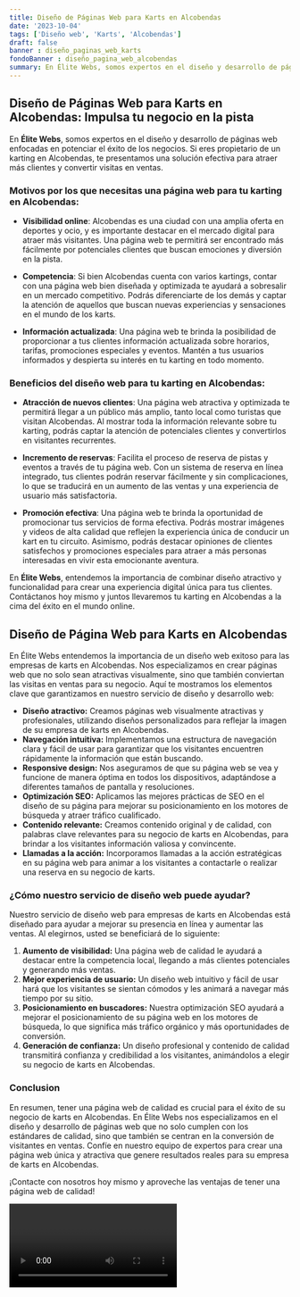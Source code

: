 ```yaml
---
title: Diseño de Páginas Web para Karts en Alcobendas
date: '2023-10-04'
tags: ['Diseño web', 'Karts', 'Alcobendas']
draft: false
banner : diseño_paginas_web_karts
fondoBanner : diseño_pagina_web_alcobendas
summary: En Élite Webs, somos expertos en el diseño y desarrollo de páginas web enfocadas en potenciar el éxito de los negocios. Si eres propietario de un karting en Alcobendas, te presentamos una solución efectiva para atraer más clientes y convertir visitas en ventas.
---
```


## Diseño de Páginas Web para Karts en Alcobendas: Impulsa tu negocio en la pista

En **Élite Webs**, somos expertos en el diseño y desarrollo de páginas web enfocadas en potenciar el éxito de los negocios. Si eres propietario de un karting en Alcobendas, te presentamos una solución efectiva para atraer más clientes y convertir visitas en ventas.

### Motivos por los que necesitas una página web para tu karting en Alcobendas:

- **Visibilidad online**: Alcobendas es una ciudad con una amplia oferta en deportes y ocio, y es importante destacar en el mercado digital para atraer más visitantes. Una página web te permitirá ser encontrado más fácilmente por potenciales clientes que buscan emociones y diversión en la pista.

- **Competencia**: Si bien Alcobendas cuenta con varios kartings, contar con una página web bien diseñada y optimizada te ayudará a sobresalir en un mercado competitivo. Podrás diferenciarte de los demás y captar la atención de aquellos que buscan nuevas experiencias y sensaciones en el mundo de los karts.

- **Información actualizada**: Una página web te brinda la posibilidad de proporcionar a tus clientes información actualizada sobre horarios, tarifas, promociones especiales y eventos. Mantén a tus usuarios informados y despierta su interés en tu karting en todo momento.

### Beneficios del diseño web para tu karting en Alcobendas:

- **Atracción de nuevos clientes**: Una página web atractiva y optimizada te permitirá llegar a un público más amplio, tanto local como turistas que visitan Alcobendas. Al mostrar toda la información relevante sobre tu karting, podrás captar la atención de potenciales clientes y convertirlos en visitantes recurrentes.

- **Incremento de reservas**: Facilita el proceso de reserva de pistas y eventos a través de tu página web. Con un sistema de reserva en línea integrado, tus clientes podrán reservar fácilmente y sin complicaciones, lo que se traducirá en un aumento de las ventas y una experiencia de usuario más satisfactoria.

- **Promoción efectiva**: Una página web te brinda la oportunidad de promocionar tus servicios de forma efectiva. Podrás mostrar imágenes y videos de alta calidad que reflejen la experiencia única de conducir un kart en tu circuito. Asimismo, podrás destacar opiniones de clientes satisfechos y promociones especiales para atraer a más personas interesadas en vivir esta emocionante aventura.

En **Élite Webs**, entendemos la importancia de combinar diseño atractivo y funcionalidad para crear una experiencia digital única para tus clientes. Contáctanos hoy mismo y juntos llevaremos tu karting en Alcobendas a la cima del éxito en el mundo online.

<GifSeo />

<Cta />

## Diseño de Página Web para Karts en Alcobendas

En Élite Webs entendemos la importancia de un diseño web exitoso para las empresas de karts en Alcobendas. Nos especializamos en crear páginas web que no solo sean atractivas visualmente, sino que también conviertan las visitas en ventas para su negocio. Aquí te mostramos los elementos clave que garantizamos en nuestro servicio de diseño y desarrollo web:

- **Diseño atractivo:** Creamos páginas web visualmente atractivas y profesionales, utilizando diseños personalizados para reflejar la imagen de su empresa de karts en Alcobendas.
- **Navegación intuitiva:** Implementamos una estructura de navegación clara y fácil de usar para garantizar que los visitantes encuentren rápidamente la información que están buscando.
- **Responsive design:** Nos aseguramos de que su página web se vea y funcione de manera óptima en todos los dispositivos, adaptándose a diferentes tamaños de pantalla y resoluciones.
- **Optimización SEO:** Aplicamos las mejores prácticas de SEO en el diseño de su página para mejorar su posicionamiento en los motores de búsqueda y atraer tráfico cualificado.
- **Contenido relevante:** Creamos contenido original y de calidad, con palabras clave relevantes para su negocio de karts en Alcobendas, para brindar a los visitantes información valiosa y convincente.
- **Llamadas a la acción:** Incorporamos llamadas a la acción estratégicas en su página web para animar a los visitantes a contactarle o realizar una reserva en su negocio de karts.

### ¿Cómo nuestro servicio de diseño web puede ayudar?

Nuestro servicio de diseño web para empresas de karts en Alcobendas está diseñado para ayudar a mejorar su presencia en línea y aumentar las ventas. Al elegirnos, usted se beneficiará de lo siguiente:

1. **Aumento de visibilidad:** Una página web de calidad le ayudará a destacar entre la competencia local, llegando a más clientes potenciales y generando más ventas.
2. **Mejor experiencia de usuario:** Un diseño web intuitivo y fácil de usar hará que los visitantes se sientan cómodos y les animará a navegar más tiempo por su sitio.
3. **Posicionamiento en buscadores:** Nuestra optimización SEO ayudará a mejorar el posicionamiento de su página web en los motores de búsqueda, lo que significa más tráfico orgánico y más oportunidades de conversión.
4. **Generación de confianza:** Un diseño profesional y contenido de calidad transmitirá confianza y credibilidad a los visitantes, animándolos a elegir su negocio de karts en Alcobendas.

### Conclusion

En resumen, tener una página web de calidad es crucial para el éxito de su negocio de karts en Alcobendas. En Élite Webs nos especializamos en el diseño y desarrollo de páginas web que no solo cumplen con los estándares de calidad, sino que también se centran en la conversión de visitantes en ventas. Confíe en nuestro equipo de expertos para crear una página web única y atractiva que genere resultados reales para su empresa de karts en Alcobendas.

¡Contacte con nosotros hoy mismo y aproveche las ventajas de tener una página web de calidad!

<Video />

<CtaBot job='Karts' city='Alcobendas'/>

<Gmaps query='Alcobendas+españa+maps' />